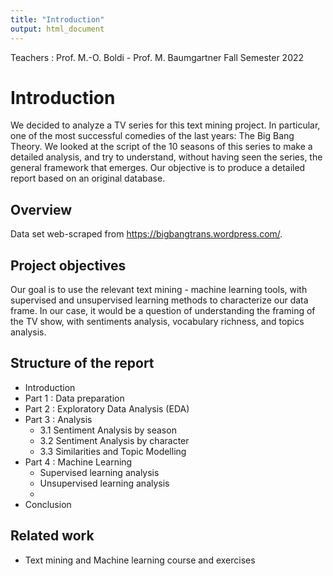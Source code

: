 ```yaml
---
title: "Introduction"
output: html_document
---
```


Teachers : Prof. M.-O. Boldi - Prof. M. Baumgartner
Fall Semester 2022


# Introduction

We decided to analyze a TV series for this text mining project. In particular, one of the most successful comedies of the last years: The Big Bang Theory. We looked at the script of the 10 seasons of this series to make a detailed analysis, and try to understand, without having seen the series, the general framework that emerges. Our objective is to produce a detailed report based on an original database.

## Overview
Data set web-scraped from [https://bigbangtrans.wordpress.com/](https://bigbangtrans.wordpress.com/series-1-episode-1-pilot-episode/). 

## Project objectives
Our goal is to use the relevant text mining - machine learning tools, with supervised and unsupervised learning methods to characterize our data frame. 
In our case, it would be a question of understanding the framing of the TV show, with sentiments analysis, vocabulary richness, and topics analysis. 

## Structure of the report

+ Introduction
+ Part 1 : Data preparation
+ Part 2 : Exploratory Data Analysis (EDA)
+ Part 3 : Analysis
  + 3.1 Sentiment Analysis by season
  + 3.2 Sentiment Analysis by character
  + 3.3 Similarities and Topic Modelling 
+ Part 4 : Machine Learning
  + Supervised learning analysis
  + Unsupervised learning analysis
  + 
+ Conclusion 

## Related work
- Text mining and Machine learning course and exercises 
